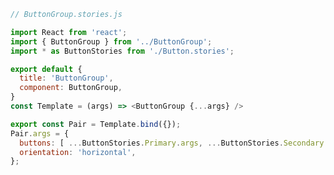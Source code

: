 ```js
// ButtonGroup.stories.js

import React from 'react';
import { ButtonGroup } from '../ButtonGroup';
import * as ButtonStories from './Button.stories';

export default {
  title: 'ButtonGroup',
  component: ButtonGroup,
}
const Template = (args) => <ButtonGroup {...args} />

export const Pair = Template.bind({});
Pair.args = {
  buttons: [ ...ButtonStories.Primary.args, ...ButtonStories.Secondary.args ],
  orientation: 'horizontal',
};
```